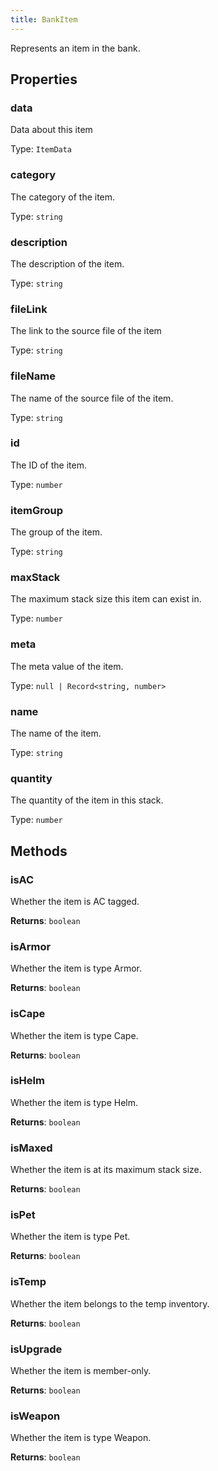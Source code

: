 ```yaml
---
title: BankItem
---
```



Represents an item in the bank.


## Properties
### data
Data about this item

Type: `ItemData`

### category <Badge text="Getter" size="small" />	
The category of the item.

Type: `string`

### description <Badge text="Getter" size="small" />	
The description of the item.

Type: `string`

### fileLink <Badge text="Getter" size="small" />	
The link to the source file of the item

Type: `string`

### fileName <Badge text="Getter" size="small" />	
The name of the source file of the item.

Type: `string`

### id <Badge text="Getter" size="small" />	
The ID of the item.

Type: `number`

### itemGroup <Badge text="Getter" size="small" />	
The group of the item.

Type: `string`

### maxStack <Badge text="Getter" size="small" />	
The maximum stack size this item can exist in.

Type: `number`

### meta <Badge text="Getter" size="small" />	
The meta value of the item.

Type: `null | Record<string, number>`

### name <Badge text="Getter" size="small" />	
The name of the item.

Type: `string`

### quantity <Badge text="Getter" size="small" />	
The quantity of the item in this stack.

Type: `number`

## Methods

### isAC
Whether the item is AC tagged.

**Returns**: `boolean`

### isArmor
Whether the item is type Armor.

**Returns**: `boolean`

### isCape
Whether the item is type Cape.

**Returns**: `boolean`

### isHelm
Whether the item is type Helm.

**Returns**: `boolean`

### isMaxed
Whether the item is at its maximum stack size.

**Returns**: `boolean`

### isPet
Whether the item is type Pet.

**Returns**: `boolean`

### isTemp
Whether the item belongs to the temp inventory.

**Returns**: `boolean`

### isUpgrade
Whether the item is member-only.

**Returns**: `boolean`

### isWeapon
Whether the item is type Weapon.

**Returns**: `boolean`
